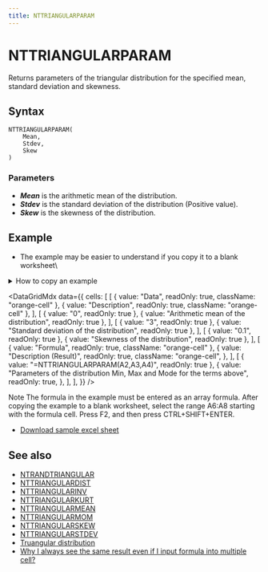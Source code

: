 ```yaml
---
title: NTTRIANGULARPARAM
---
```



# NTTRIANGULARPARAM

Returns parameters of the triangular distribution for the specified mean, standard deviation and skewness.

## Syntax

```excel
NTTRIANGULARPARAM(
    Mean,
    Stdev,
    Skew
)
```

### Parameters

- **_Mean_** is the arithmetic mean of the distribution.
- **_Stdev_** is the standard deviation of the distribution (Positive value).
- **_Skew_** is the skewness of the distribution.

## Example

- The example may be easier to understand if you copy it to a blank worksheet\

<details>
  <summary>How to copy an example</summary>

1.  Create a blank workbook or worksheet.
2.  Select the example in the Help topic.

    **Note**  Do not select the row or column headers.

    ![Selecting an example from Help](./../../assets/functions/HowToCopy.png)

    Selecting an example from Help

3.  Press CTRL+C.
4.  In the worksheet, select cell A1, and press CTRL+V.
5.  To switch between viewing the results and viewing the formulas that return the results, press CTRL+` (grave accent), or on the **Tools** menu, point to **Formula Auditing**, and then click **Formula Auditing Mode**.

</details>

<DataGridMdx
  data={{
    cells: [
      [
        { value: "Data", readOnly: true, className: "orange-cell" },
        { value: "Description", readOnly: true, className: "orange-cell" },
      ],
      [
        { value: "0", readOnly: true },
        { value: "Arithmetic mean of the distribution", readOnly: true },
      ],
      [
        { value: "3", readOnly: true },
        { value: "Standard deviation of the distribution", readOnly: true },
      ],
      [
        { value: "0.1", readOnly: true },
        { value: "Skewness of the distribution", readOnly: true },
      ],
      [
        { value: "Formula", readOnly: true, className: "orange-cell" },
        {
          value: "Description (Result)",
          readOnly: true,
          className: "orange-cell",
        },
      ],
      [
        { value: "=NTTRIANGULARPARAM(A2,A3,A4)", readOnly: true },
        {
          value:
            "Parameters of the distribution Min, Max and Mode for the terms above",
          readOnly: true,
        },
      ],
    ],
  }}
/>

Note The formula in the example must be entered as an array formula. After copying the example to a blank worksheet, select the range A6:A8 starting with the formula cell. Press F2, and then press CTRL+SHIFT+ENTER.

- [Download sample excel sheet](https://www.ntrand.com/files/NtRand2.zip)

## See also

- [NTRANDTRIANGULAR](../01-random-numbers/01-single-series/13-ntrandtriangular.mdx)
- [NTTRIANGULARDIST](087-nttriangulardist.mdx)
- [NTTRIANGULARINV](088-nttriangularinv.mdx)
- [NTTRIANGULARKURT](089-nttriangularkurt.mdx)
- [NTTRIANGULARMEAN](090-nttriangularmean.mdx)
- [NTTRIANGULARMOM](091-nttriangularmom.mdx)
- [NTTRIANGULARSKEW](093-nttriangularskew.mdx)
- [NTTRIANGULARSTDEV](094-nttriangularstdev.mdx)
- [Truangular distribution](https://www.ntrand.com/triangular-distribution/)
- [Why I always see the same result even if I input formula into multiple cell?](https://www.ntrand.com/faq/#local_CtrlShiftEnter)
